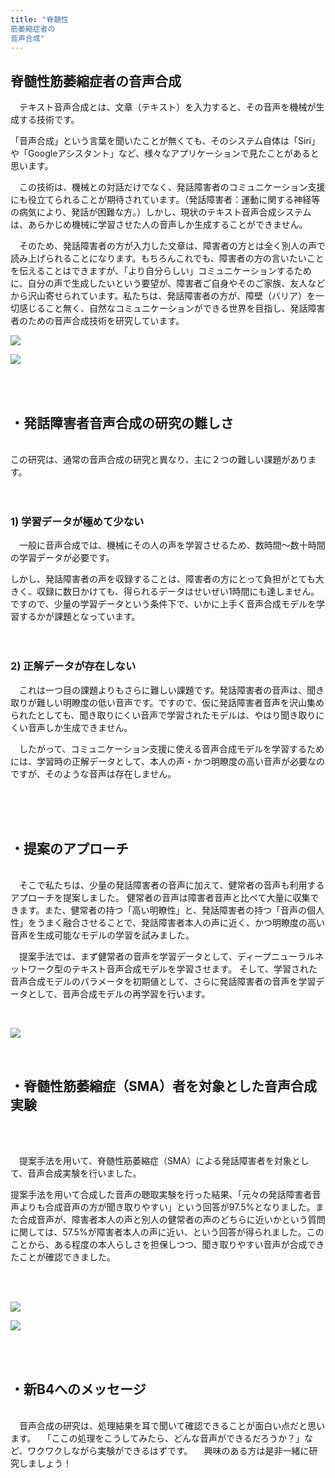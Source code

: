 ```yaml
---
title: "脊髄性
筋萎縮症者の
音声合成"
---
```

## 脊髄性筋萎縮症者の音声合成

<section className='wrapper'>
<div className='block'>

　テキスト音声合成とは、文章（テキスト）を入力すると、その音声を機械が生成する技術です。

「音声合成」という言葉を聞いたことが無くても、そのシステム自体は「Siri」や「Googleアシスタント」など、様々なアプリケーションで見たことがあると思います。

　この技術は、機械との対話だけでなく、発話障害者のコミュニケーション支援にも役立てられることが期待されています。（発話障害者：運動に関する神経等の病気により、発話が困難な方。）しかし、現状のテキスト音声合成システムは、あらかじめ機械に学習させた人の音声しか生成することができません。

　そのため、発話障害者の方が入力した文章は、障害者の方とは全く別人の声で読み上げられることになります。もちろんこれでも、障害者の方の言いたいことを伝えることはできますが、「より自分らしい」コミュニケーションするために、自分の声で生成したいという要望が、障害者ご自身やそのご家族、友人などから沢山寄せられています。私たちは、発話障害者の方が、障壁（バリア）を一切感じること無く、自然なコミュニケーションができる世界を目指し、発話障害者のための音声合成技術を研究しています。

</div>
<div className='cont'>
<div className='hoge'>

![](../slide/seki1.png)

</div>
<div className='hoge'>

![](../slide/seki2.png)

</div>
</div>

<br/><br/>

# ・発話障害者音声合成の研究の難しさ

<div className='block'>
<br/>
       この研究は、通常の音声合成の研究と異なり、主に２つの難しい課題があります。
<br/><br/><br/>
</div>

### 1) 学習データが極めて少ない

<div className='block'>
　一般に音声合成では、機械にその人の声を学習させるため、数時間～数十時間の学習データが必要です。

しかし、発話障害者の声を収録することは、障害者の方にとって負担がとても大きく、収録に数日かけても、得られるデータはせいぜい1時間にも達しません。ですので、少量の学習データという条件下で、いかに上手く音声合成モデルを学習するかが課題となっています。
<br/><br/><br/>
</div>

### 2) 正解データが存在しない

<div className='block'>
　これは一つ目の課題よりもさらに難しい課題です。発話障害者の音声は、聞き取りが難しい明瞭度の低い音声です。ですので、仮に発話障害者音声を沢山集められたとしても、聞き取りにくい音声で学習されたモデルは、やはり聞き取りにくい音声しか生成できません。

　したがって、コミュニケーション支援に使える音声合成モデルを学習するためには、学習時の正解データとして、本人の声・かつ明瞭度の高い音声が必要なのですが、そのような音声は存在しません。

<br/><br/><br/>
</div>

# ・提案のアプローチ

<br/>
<div className='block'>
　そこで私たちは、少量の発話障害者の音声に加えて、健常者の音声も利用するアプローチを提案しました。
健常者の音声は障害者音声と比べて大量に収集できます。また、健常者の持つ「高い明瞭性」と、発話障害者の持つ「音声の個人性」をうまく融合させることで、発話障害者本人の声に近く、かつ明瞭度の高い音声を生成可能なモデルの学習を試みました。

　提案手法では、まず健常者の音声を学習データとして、ディープニューラルネットワーク型のテキスト音声合成モデルを学習させます。
そして、学習された音声合成モデルのパラメータを初期値として、さらに発話障害者の音声を学習データとして、音声合成モデルの再学習を行います。
</div>
<br/>

![](../slide/seki3.png)

<br/>

# ・脊髄性筋萎縮症（SMA）者を対象とした音声合成実験

<br/><br/>
<div className='block'>
　提案手法を用いて、脊髄性筋萎縮症（SMA）による発話障害者を対象として、音声合成実験を行いました。

提案手法を用いて合成した音声の聴取実験を行った結果、「元々の発話障害者音声よりも合成音声の方が聞き取りやすい」という回答が97.5%となりました。また合成音声が、障害者本人の声と別人の健常者の声のどちらに近いかという質問に関しては、57.5%が障害者本人の声に近い、という回答が得られました。このことから、ある程度の本人らしさを担保しつつ、聞き取りやすい音声が合成できたことが確認できました。

</div>
<div className='cont'>
<br/><br/>
<div className='hoge'>

![](../slide/seki4.png)

</div>
<div className='hoge'>

![](../slide/seki5.png)

</div>
<br/><br/>
</div>

# ・新B4へのメッセージ

<br/>
<div className='block'>
　音声合成の研究は、処理結果を耳で聞いて確認できることが面白い点だと思います。
　「ここの処理をこうしてみたら、どんな音声ができるだろうか？」など、ワクワクしながら実験ができるはずです。
　興味のある方は是非一緒に研究しましょう！
</div>

</section>
